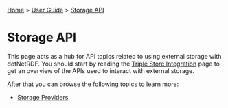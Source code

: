 [[Home]] > [[User Guide]] > [[UserGuide/Storage API|Storage API]]

= Storage API =

This page acts as a hub for API topics related to using external storage with dotNetRDF.  You should start by reading the [[UserGuide/Triple Store Integration|Triple Store Integration]] page to get an overview of the APIs used to interact with external storage.

After that you can browse the following topics to learn more:

* [[UserGuide/Storage/Providers|Storage Providers]]